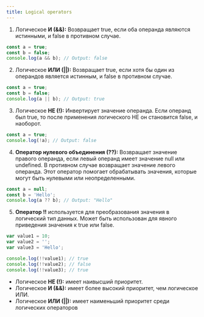 ```yaml
---
title: Logical operators
---
```


1. Логическое **И (&&):** Возвращает true, если оба операнда являются истинными, и false в противном случае.

```javascript
const a = true;
const b = false;
console.log(a && b); // Output: false
```

2. Логическое **ИЛИ (||):** Возвращает true, если хотя бы один из операндов является истинным, и false в противном случае.

```javascript
const a = true;
const b = false;
console.log(a || b); // Output: true
```

3. Логическое **НЕ (!):** Инвертирует значение операнда. Если операнд был true, то после применения логического НЕ он становится false, и наоборот.

```javascript
const a = true;
console.log(!a); // Output: false
```

4. **Оператор нулевого объединения (??):** Возвращает значение правого операнда, если левый операнд имеет значение null или undefined. В противном случае возвращает значение левого операнда. Этот оператор помогает обрабатывать значения, которые могут быть нулевыми или неопределенными.

```javascript
const a = null;
const b = 'Hello';
console.log(a ?? b); // Output: "Hello"
```

5. **Оператор !!** используется для преобразования значения в логический тип данных. Может быть использован для явного приведения значения к true или false.

```javascript
var value1 = 10;
var value2 = '';
var value3 = 'Hello';

console.log(!!value1); // true
console.log(!!value2); // false
console.log(!!value3); // true
```

- Логическое **НЕ (!):** имеет наивысший приоритет.
- Логическое **И (&&):** имеет более высокий приоритет, чем логическое ИЛИ.
- Логическое **ИЛИ (||):** имеет наименьший приоритет среди логических операторов
